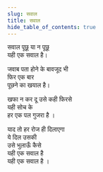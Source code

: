 ```yaml
---
slug: सवाल
title: सवाल
hide_table_of_contents: true
---
```


सवाल पूछू या न पूछू  
यही एक सवाल है।

जवाब पता होने के बावजूद भी  
फिर एक बार  
पूछने का खयाल है।

खफा न कर दू उसे कही फिरसे  
यही सोच के  
हर एक पल गुजरा है ।

याद तो हर रोज ही दिलाएगा  
ये दिल उसकी  
उसे भुलाऊँ कैसे  
यही एक सवाल है  
यही एक सवाल है ।
